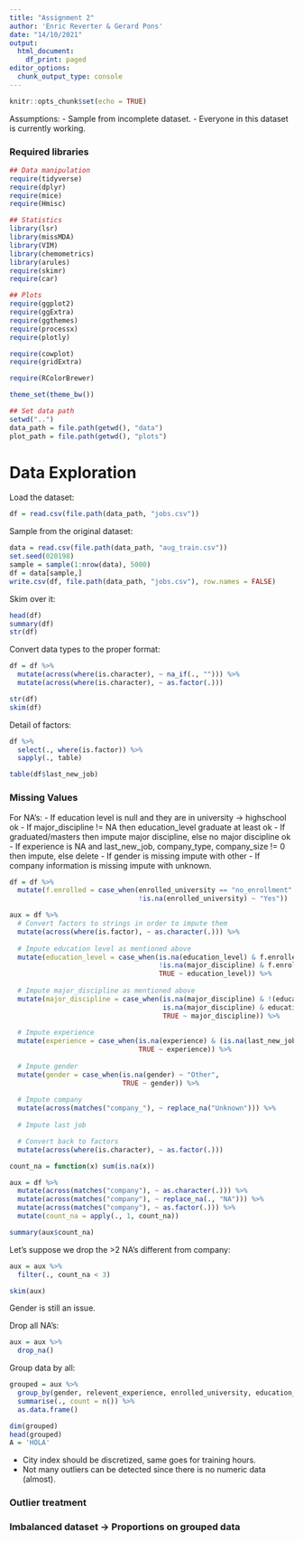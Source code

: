 ```yaml
---
title: "Assignment 2"
author: 'Enric Reverter & Gerard Pons'
date: "14/10/2021"
output:
  html_document:
    df_print: paged
editor_options: 
  chunk_output_type: console
---
```


```r
knitr::opts_chunk$set(echo = TRUE)
```

Assumptions:
- Sample from incomplete dataset.
- Everyone in this dataset is currently working.


### Required libraries

```r
## Data manipulation
require(tidyverse)
require(dplyr)
require(mice)
require(Hmisc)

## Statistics
library(lsr)
library(missMDA)
library(VIM)
library(chemometrics)
library(arules)
require(skimr)
require(car)

## Plots
require(ggplot2)
require(ggExtra)
require(ggthemes)
require(processx)
require(plotly)

require(cowplot)
require(gridExtra)

require(RColorBrewer)

theme_set(theme_bw())

## Set data path
setwd("..")
data_path = file.path(getwd(), "data")
plot_path = file.path(getwd(), "plots")
```


# Data Exploration

Load the dataset:
```r
df = read.csv(file.path(data_path, "jobs.csv"))
```

Sample from the original dataset:
```r
data = read.csv(file.path(data_path, "aug_train.csv"))
set.seed(020198)
sample = sample(1:nrow(data), 5000)
df = data[sample,]
write.csv(df, file.path(data_path, "jobs.csv"), row.names = FALSE)
```

Skim over it:
```r
head(df)
summary(df)
str(df)
```

Convert data types to the proper format:
```r
df = df %>%
  mutate(across(where(is.character), ~ na_if(., ""))) %>%
  mutate(across(where(is.character), ~ as.factor(.)))

str(df)
skim(df)
```

Detail of factors:
```r
df %>%
  select(., where(is.factor)) %>%
  sapply(., table)

table(df$last_new_job)
```

### Missing Values

For NA's:
- If education level is null and they are in university -> highschool ok
- If major_discipline != NA then education_level graduate at least ok
- If graduated/masters then impute major discipline, else no major discipline ok
- If experience is NA and last_new_job, company_type, company_size != 0 then impute, else delete
- If gender is missing impute with other
- If company information is missing impute with unknown.

```r
df = df %>%
  mutate(f.enrolled = case_when(enrolled_university == "no_enrollment" ~ "No",
                                !is.na(enrolled_university) ~ "Yes"))

aux = df %>%
  # Convert factors to strings in order to impute them
  mutate(across(where(is.factor), ~ as.character(.))) %>%
  
  # Impute education level as mentioned above
  mutate(education_level = case_when(is.na(education_level) & f.enrolled == "Yes" ~ "Highschool",
                                     !is.na(major_discipline) & f.enrolled != "Yes" & !(education_level %in% c("Graduate", "Masters", "Phd")) ~ "Graduate",
                                     TRUE ~ education_level)) %>%
  
  # Impute major_discipline as mentioned above
  mutate(major_discipline = case_when(is.na(major_discipline) & !(education_level %in% c("Graduate", "Masters", "Phd")) ~ "None",
                                      is.na(major_discipline) & education_level %in% c("Graduate", "Masters", "Phd") ~ "Other",
                                      TRUE ~ major_discipline)) %>%
  
  # Impute experience
  mutate(experience = case_when(is.na(experience) & (is.na(last_new_job) & is.na(company_size) & is.na(company_type)) ~ "No Experience",
                                TRUE ~ experience)) %>%
  
  # Impute gender
  mutate(gender = case_when(is.na(gender) ~ "Other",
                            TRUE ~ gender)) %>%
  
  # Impute company
  mutate(across(matches("company_"), ~ replace_na("Unknown"))) %>%
  
  # Impute last job

  # Convert back to factors    
  mutate(across(where(is.character), ~ as.factor(.)))
```

```r
count_na = function(x) sum(is.na(x))

aux = df %>%
  mutate(across(matches("company"), ~ as.character(.))) %>%
  mutate(across(matches("company"), ~ replace_na(., "NA"))) %>%
  mutate(across(matches("company"), ~ as.factor(.))) %>%
  mutate(count_na = apply(., 1, count_na))

summary(aux$count_na)
```

Let's suppose we drop the >2 NA's different from company:
```r
aux = aux %>%
  filter(., count_na < 3)

skim(aux)
```

Gender is still an issue.

Drop all NA's:
```r
aux = aux %>%
  drop_na()
```

Group data by all:
```r
grouped = aux %>%
  group_by(gender, relevent_experience, enrolled_university, education_level, major_discipline, experience, company_size, company_type, last_new_job, target) %>%
  summarise(., count = n()) %>%
  as.data.frame()

dim(grouped)
head(grouped)
A = 'HOLA'
```

- City index should be discretized, same goes for training hours.
- Not many outliers can be detected since there is no numeric data (almost). 

### Outlier treatment

### Imbalanced dataset -> Proportions on grouped data
